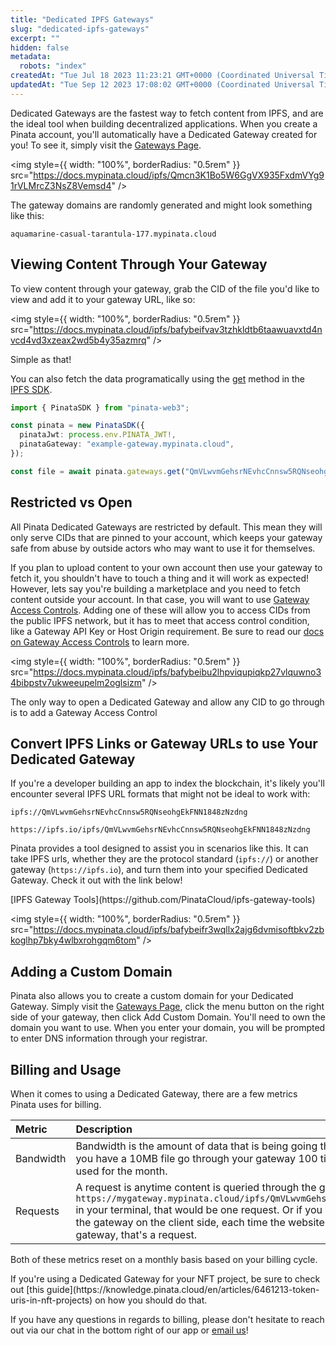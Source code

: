 ```yaml
---
title: "Dedicated IPFS Gateways"
slug: "dedicated-ipfs-gateways"
excerpt: ""
hidden: false
metadata:
  robots: "index"
createdAt: "Tue Jul 18 2023 11:23:21 GMT+0000 (Coordinated Universal Time)"
updatedAt: "Tue Sep 12 2023 17:08:02 GMT+0000 (Coordinated Universal Time)"
---
```


Dedicated Gateways are the fastest way to fetch content from IPFS, and are the ideal tool when building decentralized applications. When you create a Pinata account, you'll automatically have a Dedicated Gateway created for you! To see it, simply visit the [Gateways Page](https://app.pinata.cloud/gateway).

<img
  style={{ width: "100%", borderRadius: "0.5rem" }}
  src="https://docs.mypinata.cloud/ipfs/Qmcn3K1Bo5W6GgVX935FxdmVYg91rVLMrcZ3NsZ8Vemsd4"
/>

The gateway domains are randomly generated and might look something like this:

```
aquamarine-casual-tarantula-177.mypinata.cloud
```

## Viewing Content Through Your Gateway

To view content through your gateway, grab the CID of the file you'd like to view and add it to your gateway URL, like so:

<img
  style={{ width: "100%", borderRadius: "0.5rem" }}
  src="https://docs.mypinata.cloud/ipfs/bafybeifvav3tzhkldtb6taawuavxtd4nvcd4vd3xzeax2wd5b4y35azmrq"
/>

Simple as that!

You can also fetch the data programatically using the [get](/ipfs-sdk/gateways/get) method in the [IPFS SDK](/ipfs-sdk).

```typescript
import { PinataSDK } from "pinata-web3";

const pinata = new PinataSDK({
  pinataJwt: process.env.PINATA_JWT!,
  pinataGateway: "example-gateway.mypinata.cloud",
});

const file = await pinata.gateways.get("QmVLwvmGehsrNEvhcCnnsw5RQNseohgEkFNN1848zNzdng")
```

## Restricted vs Open

All Pinata Dedicated Gateways are restricted by default. This mean they will only serve CIDs that are pinned to your account, which keeps your gateway safe from abuse by outside actors who may want to use it for themselves.

If you plan to upload content to your own account then use your gateway to fetch it, you shouldn't have to touch a thing and it will work as expected! However, lets say you're building a marketplace and you need to fetch content outside your account. In that case, you will want to use [Gateway Access Controls](/gateways/gateway-access-controls). Adding one of these will allow you to access CIDs from the public IPFS network, but it has to meet that access control condition, like a Gateway API Key or Host Origin requirement. Be sure to read our [docs on Gateway Access Controls](/gateways/gateway-access-controls) to learn more.

<img
  style={{ width: "100%", borderRadius: "0.5rem" }}
  src="https://docs.mypinata.cloud/ipfs/bafybeibu2lhpviqupiqkp27vlquwno34bibpstv7ukweeupelm2oglsizm"
/>

<Note>
  The only way to open a Dedicated Gateway and allow any CID to go through is to
  add a Gateway Access Control
</Note>

## Convert IPFS Links or Gateway URLs to use Your Dedicated Gateway

If you're a developer building an app to index the blockchain, it's likely you'll encounter several IPFS URL formats that might not be ideal to work with:

```
ipfs://QmVLwvmGehsrNEvhcCnnsw5RQNseohgEkFNN1848zNzdng

https://ipfs.io/ipfs/QmVLwvmGehsrNEvhcCnnsw5RQNseohgEkFNN1848zNzdng
```

Pinata provides a tool designed to assist you in scenarios like this. It can take IPFS urls, whether they are the protocol standard (`ipfs://`) or another gateway (`https://ipfs.io`), and turn them into your specified Dedicated Gateway. Check it out with the link below!

<Note>
  [IPFS Gateway Tools](https://github.com/PinataCloud/ipfs-gateway-tools)
</Note>

<img
  style={{ width: "100%", borderRadius: "0.5rem" }}
  src="https://docs.mypinata.cloud/ipfs/bafybeifr3wqllx2ajg6dvmisoftbkv2zbkoglhp7bky4wlbxrohgqm6tom"
/>

## Adding a Custom Domain

Pinata also allows you to create a custom domain for your Dedicated Gateway. Simply visit the [Gateways Page](https://app.pinata.cloud/gateway), click the menu button on the right side of your gateway, then click Add Custom Domain. You'll need to own the domain you want to use. When you enter your domain, you will be prompted to enter DNS information through your registrar.

## Billing and Usage

When it comes to using a Dedicated Gateway, there are a few metrics Pinata uses for billing.

| Metric    | Description                                                                                                                                                                                                                                                                                                                                                                              |
| :-------- | :--------------------------------------------------------------------------------------------------------------------------------------------------------------------------------------------------------------------------------------------------------------------------------------------------------------------------------------------------------------------------------------- |
| Bandwidth | Bandwidth is the amount of data that is being going through your Gateway. For instance, if you have a 10MB file go through your gateway 100 times, that would be 1GB of bandwidth used for the month.                                                                                                                                                                                    |
| Requests  | A request is anytime content is queried through the gateway, so if you run `wget https://mygateway.mypinata.cloud/ipfs/QmVLwvmGehsrNEvhcCnnsw5RQNseohgEkFNN1848zNzdng` in your terminal, that would be one request. Or if you had someone visit your app that uses the gateway on the client side, each time the website requests content from IPFS using the gateway, that's a request. |

Both of these metrics reset on a monthly basis based on your billing cycle.

<Note>
  If you're using a Dedicated Gateway for your NFT project, be sure to check out
  [this
  guide](https://knowledge.pinata.cloud/en/articles/6461213-token-uris-in-nft-projects)
  on how you should do that.
</Note>

If you have any questions in regards to billing, please don't hesitate to reach out via our chat in the bottom right of our app or [email us](mailto:team@pinata.cloud)!
